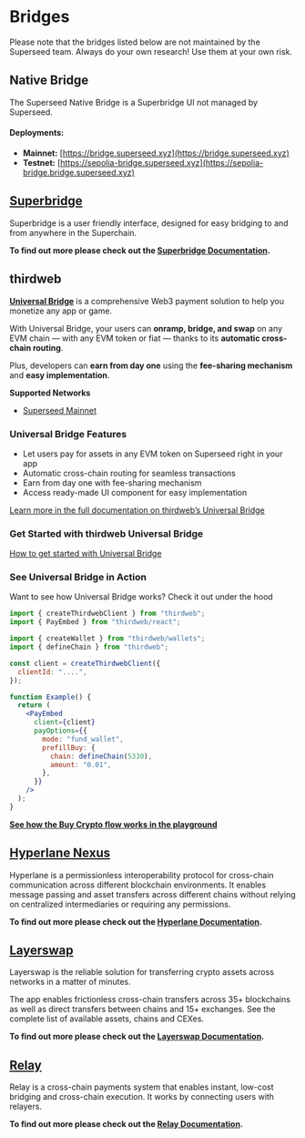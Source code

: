 
# Bridges

<Callout type="info" emoji="ℹ️">
    Please note that the bridges listed below are not maintained by the Superseed team.
    Always do your own research!
    Use them at your own risk.
</Callout>

## Native Bridge

The Superseed Native Bridge is a Superbridge UI not managed by Superseed.

#### Deployments:
- **Mainnet:** [https://bridge.superseed.xyz](https://bridge.superseed.xyz)
- **Testnet:** [https://sepolia-bridge.superseed.xyz](https://sepolia-bridge.bridge.superseed.xyz)


## [Superbridge](https://superbridge.app/)

Superbridge is a user friendly interface, designed for easy bridging to and from anywhere in the Superchain.

**To find out more please check out the [Superbridge Documentation](https://help.superbridge.app/en/).**


## thirdweb

[**Universal Bridge**](https://thirdweb.com/connect/universal-bridge) is a comprehensive Web3 payment solution to help you monetize any app or game.

With Universal Bridge, your users can **onramp, bridge, and swap** on any EVM chain — with any EVM token or fiat — thanks to its **automatic cross-chain routing**.

Plus, developers can **earn from day one** using the **fee-sharing mechanism** and **easy implementation**.

**Supported Networks**
- [Superseed Mainnet](https://thirdweb.com/bridge?chainId=5330)

### Universal Bridge Features

- Let users pay for assets in any EVM token on Superseed right in your app
- Automatic cross-chain routing for seamless transactions
- Earn from day one with fee-sharing mechanism
- Access ready-made UI component for easy implementation

[Learn more in the full documentation on thirdweb’s Universal Bridge](https://portal.thirdweb.com/connect/pay/overview)

### Get Started with thirdweb Universal Bridge

[How to get started with Universal Bridge](https://portal.thirdweb.com/connect/pay/get-started)

### See Universal Bridge in Action
Want to see how Universal Bridge works? Check it out under the hood

```jsx
import { createThirdwebClient } from "thirdweb";
import { PayEmbed } from "thirdweb/react";

import { createWallet } from "thirdweb/wallets";
import { defineChain } from "thirdweb";

const client = createThirdwebClient({
  clientId: "....",
});

function Example() {
  return (
    <PayEmbed
      client={client}
      payOptions={{
        mode: "fund_wallet",
        prefillBuy: {
          chain: defineChain(5330),
          amount: "0.01",
        },
      }}
    />
  );
}

```
[**See how the Buy Crypto flow works in the playground**](https://playground.thirdweb.com/connect/pay)

## [Hyperlane Nexus](https://www.usenexus.org/?origin=ethereum&destination=superseed)

Hyperlane is a permissionless interoperability protocol for cross-chain communication across different blockchain environments.
It enables message passing and asset transfers across different chains without relying on centralized intermediaries or requiring any permissions.

**To find out more please check out the [Hyperlane Documentation](https://docs.hyperlane.xyz/).**

## [Layerswap](https://layerswap.io/app)

Layerswap is the reliable solution for transferring crypto assets across networks in a matter of minutes.

The app enables frictionless cross-chain transfers across 35+ blockchains as well as direct transfers between chains and 15+ exchanges. See the complete list of available assets, chains and CEXes.

**To find out more please check out the [Layerswap Documentation](https://docs.layerswap.io/user-docs).**

## [Relay](https://www.relay.link/bridge/superseed)

Relay is a cross-chain payments system that enables instant, low-cost bridging and cross-chain execution. It works by connecting users with relayers.

**To find out more please check out the [Relay Documentation](https://docs.relay.link/what-is-relay).**
